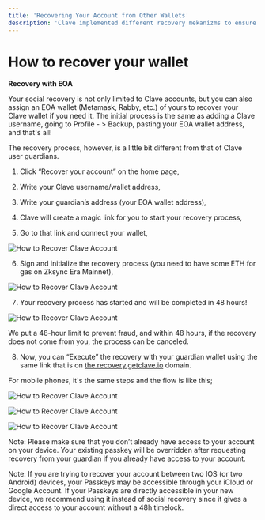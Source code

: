 ```yaml
---
title: 'Recovering Your Account from Other Wallets'
description: 'Clave implemented different recovery mekanizms to ensure that users can access their account anytime, while remaining hardware-level-secure.'
---
```

# How to recover your wallet


**Recovery with EOA**

Your social recovery is not only limited to Clave accounts, but you can also assign an EOA wallet (Metamask, Rabby, etc.) of yours to recover your Clave wallet if you need it. The initial process is the same as adding a Clave username, going to Profile - > Backup, pasting your EOA wallet address, and that's all!

The recovery process, however, is a little bit different from that of Clave user guardians.

1. Click “Recover your account” on the home page,
2. Write your Clave username/wallet address,
3. Write your guardian’s address (your EOA wallet address),
4. Clave will create a magic link for you to start your recovery process,

5. Go to that link and connect your wallet,

![How to Recover Clave Account](./images/guardians2.png)

6. Sign and initialize the recovery process (you need to have some ETH for gas on Zksync Era Mainnet),

![How to Recover Clave Account](./images/guardians3.png)

7. Your recovery process has started and will be completed in 48 hours!

![How to Recover Clave Account](./images/guardians4.png)

We put a 48-hour limit to prevent fraud, and within 48 hours, if the recovery does not come from you, the process can be canceled.

8. Now, you can “Execute” the recovery with your guardian wallet using the same link that is on [the recovery.getclave.io](http://recovery.getclave.io/) domain.

For mobile phones, it's the same steps and the flow is like this;

![How to Recover Clave Account](./images/guardians5.png)

![How to Recover Clave Account](./images/guardians6.png)

![How to Recover Clave Account](./images/guardians7.png)

Note: Please make sure that you don’t already have access to your account on your device. Your existing passkey will be overridden after requesting recovery from your guardian if you already have access to your account.

Note: If you are trying to recover your account between two IOS (or two Android) devices, your Passkeys may be accessible through your iCloud or Google Account. If your Passkeys are directly accessible in your new device, we recommend using it instead of social recovery since it gives a direct access to your account without a 48h timelock.